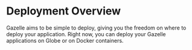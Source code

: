 # Deployment Overview

Gazelle aims to be simple to deploy, giving you the freedom on where to deploy
your application.
Right now, you can deploy your Gazelle applications on Globe or on Docker containers.

